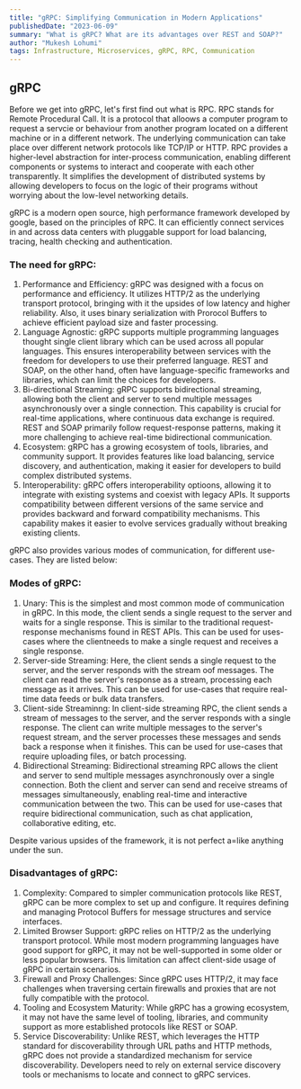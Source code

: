 ```yaml
---
title: "gRPC: Simplifying Communication in Modern Applications"
publishedDate: "2023-06-09"
summary: "What is gRPC? What are its advantages over REST and SOAP?"
author: "Mukesh Lohumi"
tags: Infrastructure, Microservices, gRPC, RPC, Communication
---
```


## gRPC

Before we get into gRPC, let's first find out what is RPC.
RPC stands for Remote Procedural Call. It is a protocol that alloows a computer program to request a servcie or behaviour from another program located on a different machine or in a different network. The underlying communication can take place over different network protocols like TCP/IP or HTTP.
RPC provides a higher-level abstraction for inter-process communication, enabling different components or systems to interact and cooperate with each other transparently. It simplifies the development of distributed systems by allowing developers to focus on the logic of their programs without worrying about the low-level networking details.

gRPC is a modern open source, high performance framework developed by google, based on the principles of RPC. It can efficiently connect services in and across data centers with pluggable support for load balancing, tracing, health checking and authentication.

### The need for gRPC:

1. Performance and Efficiency: gRPC was designed with a focus on performance and efficiency. It utilizes HTTP/2 as the underlying transport protocol, bringing with it the upsides of low latency and higher reliability. Also, it uses binary serialization with Prorocol Buffers to achieve efficient payload size and faster processing.
2. Language Agnostic: gRPC supports multiple programming languages thought single client library which can be used across all popular languages. This ensures interoperability between services with the freedom for developers to use their preferred language. REST and SOAP, on the other hand, often have language-specific frameworks and libraries, which can limit the choices for developers.
3. Bi-directional Streaming: gRPC supports bidirectional streaming, allowing both the client and server to send multiple messages asynchronously over a single connection. This capability is crucial for real-time applications, where continuous data exchange is required. REST and SOAP primarily follow request-response patterns, making it more challenging to achieve real-time bidirectional communication.
4. Ecosystem: gRPC has a growing ecosystem of tools, libraries, and community support. It provides features like load balancing, service discovery, and authentication, making it easier for developers to build complex distributed systems.
5. Interoperability: gRPC offers interoperability optioons, allowing it to integrate with existing systems and coexist with legacy APIs. It supports compatibility between different versions of the same service and provides backward and forward compatibility mechanisms. This capability makes it easier to evolve services gradually without breaking existing clients.

gRPC also provides various modes of communication, for different use-cases. They are listed below:

### Modes of gRPC:

1. Unary: This is the simplest and most common mode of communication in gRPC. In this mode, the client sends a single request to the server and waits for a single response. This is similar to the traditional request-response mechanisms found in REST APIs. This can be used for uses-cases where the clientneeds to make a single request and receives a single response.
2. Server-side Streaming: Here, the client sends a single request to the server, and the server responds with the stream oof messages. The client can read the server's response as a stream, processing each message as it arrives. This can be used for use-cases that require real-time data feeds or bulk data transfers.
3. Client-side Streaminng: In client-side streaming RPC, the client sends a stream of messages to the server, and the server responds with a single response. The client can write multiple messages to the server's request stream, and the server processes these messages and sends back a response when it finishes. This can be used for use-cases that require uploading files, or batch processing.
4. Bidirectional Streaming: Bidirectional streaming RPC allows the client and server to send multiple messages asynchronously over a single connection. Both the client and server can send and receive streams of messages simultaneously, enabling real-time and interactive communication between the two. This can be used for use-cases that require bidirectional communication, such as chat application, collaborative editing, etc.

Despite various upsides of the framework, it is not perfect a=like anything under the sun.

### Disadvantages of gRPC:

1. Complexity: Compared to simpler communication protocols like REST, gRPC can be more complex to set up and configure. It requires defining and managing Protocol Buffers for message structures and service interfaces.
2. Limited Browser Support: gRPC relies on HTTP/2 as the underlying transport protocol. While most modern programming languages have good support for gRPC, it may not be well-supported in some older or less popular browsers. This limitation can affect client-side usage of gRPC in certain scenarios.
3. Firewall and Proxy Challenges: Since gRPC uses HTTP/2, it may face challenges when traversing certain firewalls and proxies that are not fully compatible with the protocol.
4. Tooling and Ecosystem Maturity: While gRPC has a growing ecosystem, it may not have the same level of tooling, libraries, and community support as more established protocols like REST or SOAP.
5. Service Discoverability: Unlike REST, which leverages the HTTP standard for discoverability through URL paths and HTTP methods, gRPC does not provide a standardized mechanism for service discoverability. Developers need to rely on external service discovery tools or mechanisms to locate and connect to gRPC services.